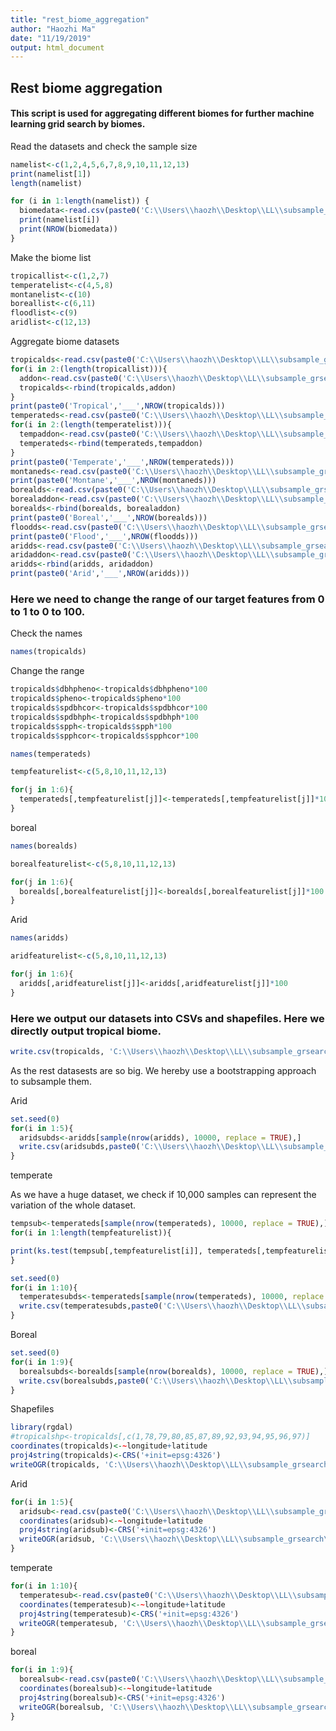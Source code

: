 ---
title: "rest_biome_aggregation"
author: "Haozhi Ma"
date: "11/19/2019"
output: html_document
---

## Rest biome aggregation

#### This script is used for aggregating different biomes for further machine learning grid search by biomes.


Read the datasets and check the sample size

```{R}
namelist<-c(1,2,4,5,6,7,8,9,10,11,12,13)
print(namelist[1])
length(namelist)
```


```{R}
for (i in 1:length(namelist)) {
  biomedata<-read.csv(paste0('C:\\Users\\haozh\\Desktop\\LL\\subsample_grsearch\\wdpa\\wdpa_sample_by_biome\\wdpa_subpoints',namelist[i],'.csv'))
  print(namelist[i])
  print(NROW(biomedata))
}
```

Make the biome list


```{R}
tropicallist<-c(1,2,7)
temperatelist<-c(4,5,8)
montanelist<-c(10)
boreallist<-c(6,11)
floodlist<-c(9)
aridlist<-c(12,13)
```



Aggregate biome datasets

```{R}
tropicalds<-read.csv(paste0('C:\\Users\\haozh\\Desktop\\LL\\subsample_grsearch\\rest\\rest_sample_by_biome\\rest_subpoints',1,'.csv'))
for(i in 2:(length(tropicallist))){
  addon<-read.csv(paste0('C:\\Users\\haozh\\Desktop\\LL\\subsample_grsearch\\rest\\rest_sample_by_biome\\rest_subpoints',tropicallist[i],'.csv'))
  tropicalds<-rbind(tropicalds,addon)
}
print(paste0('Tropical','___',NROW(tropicalds)))
temperateds<-read.csv(paste0('C:\\Users\\haozh\\Desktop\\LL\\subsample_grsearch\\rest\\rest_sample_by_biome\\rest_subpoints',4,'.csv'))
for(i in 2:(length(temperatelist))){
  tempaddon<-read.csv(paste0('C:\\Users\\haozh\\Desktop\\LL\\subsample_grsearch\\rest\\rest_sample_by_biome\\rest_subpoints',temperatelist[i],'.csv'))
  temperateds<-rbind(temperateds,tempaddon)
}
print(paste0('Temperate','___',NROW(temperateds)))
montaneds<-read.csv(paste0('C:\\Users\\haozh\\Desktop\\LL\\subsample_grsearch\\rest\\rest_sample_by_biome\\rest_subpoints',10,'.csv'))
print(paste0('Montane','___',NROW(montaneds)))
borealds<-read.csv(paste0('C:\\Users\\haozh\\Desktop\\LL\\subsample_grsearch\\rest\\rest_sample_by_biome\\rest_subpoints',6,'.csv'))
borealaddon<-read.csv(paste0('C:\\Users\\haozh\\Desktop\\LL\\subsample_grsearch\\rest\\rest_sample_by_biome\\rest_subpoints',11,'.csv'))
borealds<-rbind(borealds, borealaddon)
print(paste0('Boreal','___',NROW(borealds)))
floodds<-read.csv(paste0('C:\\Users\\haozh\\Desktop\\LL\\subsample_grsearch\\rest\\rest_sample_by_biome\\rest_subpoints',9,'.csv'))
print(paste0('Flood','___',NROW(floodds)))
aridds<-read.csv(paste0('C:\\Users\\haozh\\Desktop\\LL\\subsample_grsearch\\rest\\rest_sample_by_biome\\rest_subpoints',12,'.csv'))
aridaddon<-read.csv(paste0('C:\\Users\\haozh\\Desktop\\LL\\subsample_grsearch\\rest\\rest_sample_by_biome\\rest_subpoints',13,'.csv'))
aridds<-rbind(aridds, aridaddon)
print(paste0('Arid','___',NROW(aridds)))
```

### Here we need to change the range of our target features from 0 to 1 to 0 to 100.

Check the names
```{R}
names(tropicalds)
```

Change the range

```{R}
tropicalds$dbhpheno<-tropicalds$dbhpheno*100
tropicalds$pheno<-tropicalds$pheno*100
tropicalds$spdbhcor<-tropicalds$spdbhcor*100
tropicalds$spdbhph<-tropicalds$spdbhph*100
tropicalds$spph<-tropicalds$spph*100
tropicalds$spphcor<-tropicalds$spphcor*100
```



```{R}
names(temperateds)
```

```{R}
tempfeaturelist<-c(5,8,10,11,12,13)
```

```{R}
for(j in 1:6){
  temperateds[,tempfeaturelist[j]]<-temperateds[,tempfeaturelist[j]]*100
}
```


boreal
```{R}
names(borealds)
```

```{R}
borealfeaturelist<-c(5,8,10,11,12,13)
```

```{R}
for(j in 1:6){
  borealds[,borealfeaturelist[j]]<-borealds[,borealfeaturelist[j]]*100
}
```


Arid
```{R}
names(aridds)
```

```{R}
aridfeaturelist<-c(5,8,10,11,12,13)
```

```{R}
for(j in 1:6){
  aridds[,aridfeaturelist[j]]<-aridds[,aridfeaturelist[j]]*100
}
```


### Here we output our datasets into CSVs and shapefiles. Here we directly output tropical biome.

```{R}
write.csv(tropicalds, 'C:\\Users\\haozh\\Desktop\\LL\\subsample_grsearch\\rest\\rest_grsearch_files\\rest_tropical_subpoints_20191119.csv')

```


As the rest datasests are so big. We hereby use a bootstrapping approach to subsample them.


Arid
```{R}
set.seed(0)
for(i in 1:5){
  aridsubds<-aridds[sample(nrow(aridds), 10000, replace = TRUE),]
  write.csv(aridsubds,paste0('C:\\Users\\haozh\\Desktop\\LL\\subsample_grsearch\\rest\\rest_grsearch_files\\rest_arid_subpoints_',i,'_20191119.csv'))
}
```


temperate

As we have a huge dataset, we check if 10,000 samples can represent the variation of the whole dataset.
```{R}
tempsub<-temperateds[sample(nrow(temperateds), 10000, replace = TRUE),]
for(i in 1:length(tempfeaturelist)){

print(ks.test(tempsub[,tempfeaturelist[i]], temperateds[,tempfeaturelist[i]])$p.value)
}
```



```{R}
set.seed(0)
for(i in 1:10){
  temperatesubds<-temperateds[sample(nrow(temperateds), 10000, replace = TRUE),]
  write.csv(temperatesubds,paste0('C:\\Users\\haozh\\Desktop\\LL\\subsample_grsearch\\rest\\rest_grsearch_files\\rest_temperate_subpoints_',i,'_20191119.csv'))
}
```

Boreal
```{R}
set.seed(0)
for(i in 1:9){
  borealsubds<-borealds[sample(nrow(borealds), 10000, replace = TRUE),]
  write.csv(borealsubds,paste0('C:\\Users\\haozh\\Desktop\\LL\\subsample_grsearch\\rest\\rest_grsearch_files\\rest_boreal_subpoints_',i,'_20191119.csv'))
}
```



Shapefiles
```{R}
library(rgdal)
#tropicalshp<-tropicalds[,c(1,78,79,80,85,87,89,92,93,94,95,96,97)]
coordinates(tropicalds)<-~longitude+latitude
proj4string(tropicalds)<-CRS('+init=epsg:4326')
writeOGR(tropicalds, 'C:\\Users\\haozh\\Desktop\\LL\\subsample_grsearch\\rest\\rest_biome_shapefiles','tropical_rest_points_20191119','ESRI Shapefile')


```

Arid

```{R}
for(i in 1:5){
  aridsub<-read.csv(paste0('C:\\Users\\haozh\\Desktop\\LL\\subsample_grsearch\\rest\\rest_grsearch_files\\rest_arid_subpoints_',i,'_20191119.csv'))
  coordinates(aridsub)<-~longitude+latitude
  proj4string(aridsub)<-CRS('+init=epsg:4326')
  writeOGR(aridsub, 'C:\\Users\\haozh\\Desktop\\LL\\subsample_grsearch\\rest\\rest_biome_shapefiles',paste0('arid_rest_points_',i,'_20191119'),'ESRI Shapefile')
}


```

temperate

```{R}
for(i in 1:10){
  temperatesub<-read.csv(paste0('C:\\Users\\haozh\\Desktop\\LL\\subsample_grsearch\\rest\\rest_grsearch_files\\rest_temperate_subpoints_',i,'_20191119.csv'))
  coordinates(temperatesub)<-~longitude+latitude
  proj4string(temperatesub)<-CRS('+init=epsg:4326')
  writeOGR(temperatesub, 'C:\\Users\\haozh\\Desktop\\LL\\subsample_grsearch\\rest\\rest_biome_shapefiles',paste0('temperate_rest_points_',i,'_20191119'),'ESRI Shapefile')
}


```

boreal


```{R}
for(i in 1:9){
  borealsub<-read.csv(paste0('C:\\Users\\haozh\\Desktop\\LL\\subsample_grsearch\\rest\\rest_grsearch_files\\rest_boreal_subpoints_',i,'_20191119.csv'))
  coordinates(borealsub)<-~longitude+latitude
  proj4string(borealsub)<-CRS('+init=epsg:4326')
  writeOGR(borealsub, 'C:\\Users\\haozh\\Desktop\\LL\\subsample_grsearch\\rest\\rest_biome_shapefiles',paste0('boreal_rest_points_',i,'_20191119'),'ESRI Shapefile')
}


```

